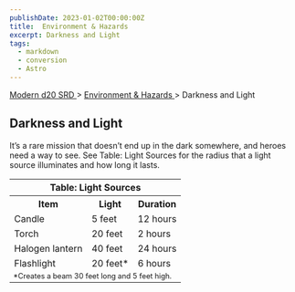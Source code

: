 ```yaml
---
publishDate: 2023-01-02T00:00:00Z
title:  Environment & Hazards 
excerpt: Darkness and Light
tags:
  - markdown
  - conversion
  - Astro
---
```


[ Modern d20 SRD ](/#modernD20) > [ Environment & Hazards ](modern-d20-srd-environment-hazards-index) > Darkness and Light

##  Darkness and Light

It’s a rare mission that doesn’t end up in the dark somewhere, and heroes need
a way to see. See Table: Light Sources for the radius that a light source
illuminates and how long it lasts.


<table> <tr> <th colspan="3"> Table: Light Sources </th> </tr> <tr> <th> Item </th> <th> Light </th> <th> Duration </th> </tr> <tr> <td> Candle </td> <td> 5 feet </td> <td> 12 hours </td> </tr> <tr class="shaded"> <td> Torch </td> <td> 20 feet </td> <td> 2 hours </td> </tr> <tr> <td> Halogen lantern </td> <td> 40 feet </td> <td> 24 hours </td> </tr> <tr class="shaded"> <td> Flashlight </td> <td> 20 feet* </td> <td> 6 hours </td> </tr> <tr> <td colspan="3" style="font-size: .8em; text-align: left"> *Creates a beam 30 feet long and 5 feet high. </td> </tr> </table>


